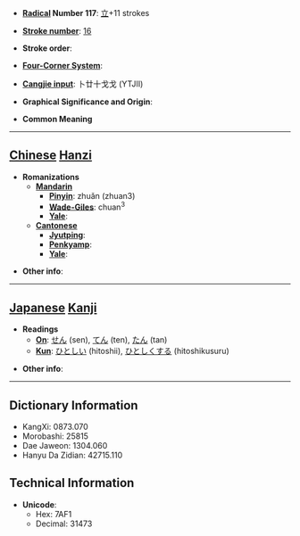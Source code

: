 * '''[[Wiktionary:Chinese radical index| Radical]] Number 117''': [[Wiktionary:Chinese radical index 立|立]]+11 strokes

* '''[[Wiktionary:Chinese total strokes index|Stroke number]]''': [[Wiktionary:Chinese total strokes index 16|16]]

* '''Stroke order''': 

* '''[[Wiktionary:Chinese four corner index|Four-Corner System]]''': 

* '''[[Wiktionary:Chinese Cangjie index|Cangjie input]]''': 卜廿十戈戈 (YTJII)

* '''Graphical Significance and Origin''': 

* '''Common Meaning'''

----

== [[Chinese]] [[Hanzi]] ==

* '''Romanizations'''
** '''[[Mandarin]]'''
*** '''[[Pinyin]]''': zhuǎn (zhuan3)
*** '''[[Wade-Giles]]''': chuan<sup>3</sup>
*** '''[[Yale]]''': 
** '''[[Cantonese]]'''
*** '''[[Jyutping]]''':
*** '''[[Penkyamp]]''': 
*** '''[[Yale]]''': 

* '''Other info''': 

----

== [[Japanese]] [[Kanji]] ==

* '''Readings'''
** '''[[On]]''': [[せん]] (sen), [[てん]] (ten), [[たん]] (tan)
** '''[[Kun]]''': [[ひとしい]] (hitoshii), [[ひとしくする]] (hitoshikusuru)

* '''Other info''':  

----

== Dictionary Information ==

* KangXi: 0873.070
* Morobashi: 25815
* Dae Jaweon: 1304.060
* Hanyu Da Zidian: 42715.110

== Technical Information ==

* '''Unicode''':
** Hex: 7AF1
** Decimal: 31473